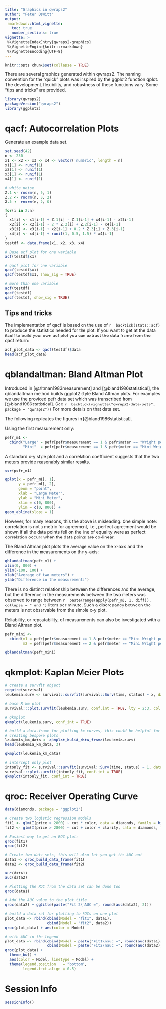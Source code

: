 ```yaml
---
title: "Graphics in qwraps2"
author: "Peter DeWitt"
output:
 rmarkdown::html_vignette:
   toc: true
   number_sections: true
vignette: >
 %\VignetteIndexEntry{qwraps2-graphics}
 %\VignetteEngine{knitr::rmarkdown}
 %\VignetteEncoding{UTF-8}
---
```



```r
knitr::opts_chunk$set(collapse = TRUE)
```


There are several graphics generated within qwraps2.  The naming convention
for the "quick" plots was inspired by the ggplot2 function qplot.  The
development, flexibility, and robustness of these functions vary.  Some "tips
and tricks" are provided.

```r
library(qwraps2)
packageVersion("qwraps2")
library(ggplot2)
```



# qacf: Autocorrelation Plots

Generate an example data set.

```r
set.seed(42)
n <- 250
x1 <- x2 <- x3 <- x4 <- vector('numeric', length = n)
x1[1] <- runif(1)
x2[1] <- runif(1)
x3[1] <- runif(1)
x4[1] <- runif(1)

# white noise
Z.1 <- rnorm(n, 0, 1)
Z.2 <- rnorm(n, 0, 2)
Z.3 <- rnorm(n, 0, 5)

for(i in 2:n)
{
  x1[i] <- x1[i-1] + Z.1[i] - Z.1[i-1] + x4[i-1] - x2[i-1]
  x2[i] <- x2[i-1] - 2 * Z.2[i] + Z.2[i-1] - x4[i-1]
  x3[i] <- x3[i-1] + x2[i-1] + 0.2 * Z.3[i] + Z.3[i-1]
  x4[i] <- x4[i-1] + runif(1, 0.5, 1.5) * x4[i-1]
}
testdf <- data.frame(x1, x2, x3, x4)

# Base acf plot for one variable
acf(testdf$x1)

# qacf plot for one variable
qacf(testdf$x1)
qacf(testdf$x1, show_sig = TRUE)

```
```r
# more than one variable
acf(testdf)
qacf(testdf)
qacf(testdf, show_sig = TRUE)
```


## Tips and tricks

The implementation of qacf is based on the use of
`r  backtick(stats::acf)  `
to produce the statistics needed for the plot.  If you want to get at the
data itself to build your own acf plot you can extract the data frame from
the qacf return:

```r
acf_plot_data <- qacf(testdf)$data
head(acf_plot_data)
```


# qblandaltman: Bland Altman Plot

Introduced in [@altman1983measurement] and [@bland1986statistical], the
qblandaltman method builds ggplot2 style Bland Altman plots.  For examples we
use the provided pefr data set which was transcribed from
[@bland1986statistical].  See
`r  backtick(vignette("qwraps2-data-sets", package = "qwraps2"))  `
For more details on that data set.

The following replicates the figures in [@bland1986statistical].

Using the first measurement only:

```r
pefr_m1 <-
  cbind("Large" = pefr[pefr$measurement == 1 & pefr$meter == "Wright peak flow meter", "pefr"],
        "Mini"  = pefr[pefr$measurement == 1 & pefr$meter == "Mini Wright peak flow meter", "pefr"])
```


A standard x-y style plot and a correlation coefficient suggests that the two
meters provide reasonably similar results.

```r
cor(pefr_m1)

qplot(x = pefr_m1[, 1],
      y = pefr_m1[, 2],
      geom = "point",
      xlab = "Large Meter",
      ylab = "Mini Meter",
      xlim = c(0, 800),
      ylim = c(0, 800)) +
geom_abline(slope = 1)
```


However, for many reasons, this the above is misleading.  One simple note:
correlation is not a metric for agreement, i.e., perfect agreement would be
shown if all the data points fell on the line of equality were as perfect
correlation occurs when the data points are co-linear.

The Bland Altman plot plots the average value on the x-axis and the
difference in the measurements on the y-axis:

```r
qblandaltman(pefr_m1) +
xlim(0, 800) +
ylim(-100, 100) +
xlab("Average of two meters") +
ylab("Difference in the measurements")
```


There is no distinct relationship between the differences and the average,
but the difference in the measurements between the two meters was observed to
range between
`r  paste(range(apply(pefr_m1, 1, diff)), collapse = " and ")  `
liters per minute.  Such a discrepancy between the meters is not observable
from the simple x-y plot.

Reliability, or repeatability, of measurements can also be investigated with
a Bland Altman plot.

```r
pefr_mini <-
  cbind(m1 = pefr[pefr$measurement == 1 & pefr$meter == "Mini Wright peak flow meter", "pefr"],
        m2 = pefr[pefr$measurement == 2 & pefr$meter == "Mini Wright peak flow meter", "pefr"])

qblandaltman(pefr_mini)
```



# qkmplot: Kaplan Meier Plots

```r
# create a survfit object
require(survival)
leukemia.surv <- survival::survfit(survival::Surv(time, status) ~ x, data = survival::aml)

# base R km plot
survival:::plot.survfit(leukemia.surv, conf.int = TRUE, lty = 2:3, col = 1:2)

```
```r
# qkmplot
qkmplot(leukemia.surv, conf_int = TRUE)

# build a data.frame for plotting km curves, this could be helpful for
# creating bespoke plots
leukemia_km_data <- qkmplot_bulid_data_frame(leukemia.surv)
head(leukemia_km_data, 3)

```
```r
qkmplot(leukemia_km_data)

```
```r
# intercept only plot
intonly_fit <- survival::survfit(survival::Surv(time, status) ~ 1, data = survival::aml)
survival:::plot.survfit(intonly_fit, conf.int = TRUE)
qkmplot(intonly_fit, conf_int = TRUE)
```


# qroc: Receiver Operating Curve

```r
data(diamonds, package = "ggplot2")

# Create two logistic regression models
fit1 <- glm(I(price > 2800) ~ cut * color, data = diamonds, family = binomial())
fit2 <- glm(I(price > 2800) ~ cut + color + clarity, data = diamonds, family = binomial())

# Easiest way to get an ROC plot:
qroc(fit1)
qroc(fit2)

# Create two data sets, this will also let you get the AUC out
data1 <- qroc_build_data_frame(fit1)
data2 <- qroc_build_data_frame(fit2)

auc(data1)
auc(data2)

# Plotting the ROC from the data set can be done too
qroc(data1)

# Add the AUC value to the plot title
qroc(data2) + ggtitle(paste("Fit 2\nAUC =", round(auc(data2), 2)))

# build a data set for plotting to ROCs on one plot
plot_data <- rbind(cbind(Model = "fit1", data1),
                   cbind(Model = "fit2", data2))
qroc(plot_data) + aes(color = Model)

# with AUC in the legend
plot_data <- rbind(cbind(Model = paste("Fit1\nauc =", round(auc(data1), 3)), data1),
                   cbind(Model = paste("Fit2\nauc =", round(auc(data2), 3)), data2))
qroc(plot_data) +
  theme_bw() +
  aes(color = Model, linetype = Model) +
  theme(legend.position   = "bottom",
        legend.text.align = 0.5)
```



# Session Info

```r
sessionInfo()
```

